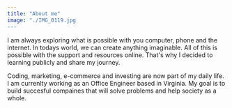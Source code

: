 ```yaml
---
title: "About me"
image: "./IMG_0119.jpg
---
```


I am always exploring what is possible with you computer, phone and the internet. In todays world, we can create anything imaginable. All of this is possible with the support and resources online. That's why I decided to learning publicly and share my journey. 

Coding, marketing, e-commerce and investing are now part of my daily life. I am currenlty working as an Office Engineer based in Virginia. My goal is to build succesful compaines that will solve problems and help society as a whole. 
